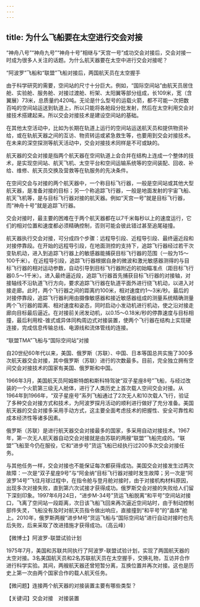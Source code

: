 ```yaml
---
---
---
```

title: 为什么飞船要在太空进行交会对接
---




“神舟八号”“神舟九号”“神舟十号”相继与“天宫一号”成功交会对接后，交会对接一时成为很多人关注的话题。为什么航天器要在太空中进行交会对接呢？

“阿波罗”飞船和“联盟”飞船对接后，两国航天员在太空握手



由于科学研究的需要，空间站的尺寸十分巨大。例如，“国际空间站”由航天员居住舱、实验舱、服务舱、对接过渡舱、桁架、太阳翼等部分组成，长109米，宽（含翼展）73米，总质量约420吨。无论是什么型号的运载火箭，都不可能一次把数百吨的空间站运送到轨道上，所以只能将各舱段分批发射，然后在太空利用交会对接技术搭建起来。所以交会对接技术是建设空间站的基础。

在其他太空活动中，比如为长期在轨道上运行的空间站运送航天员和提供物资补给，或在轨航天器之间的互访、物资转运或紧急救生等，也要用到交会对接技术。在未来的深空探测等航天活动中，交会对接技术同样是不可或缺的。

航天器的交会对接是指两个航天器在空间轨道上会合并在结构上连成一个整体的技术，是实现空间站、航天飞机、太空平台和空间运输系统等的空间装配、回收、补给、维修、航天员交换及营救等在轨服务的先决条件。

在空间交会与对接的两个航天器中，一个称目标飞行器，一般是空间站或其他大型航天器，是准备对接的目标；另一个称追踪飞行器，一般是地面发射的宇宙飞船、航天飞机等，是与目标飞行器对接的航天器。例如“天宫一号”就是目标飞行器，而“神舟十号”就是追踪飞行器。

交会对接时，最主要的困难在于两个航天器都在以7千米每秒以上的速度运行，它们的相对位置和速度都必须精确控制，否则可能会彼此错过甚至追尾碰撞。

航天器执行交会对接，可分成四个步骤：远程导引段、近程导引段、最终逼近段和对接停靠段。在开始的远程导引段，在地面测控的支持下，追踪飞行器经过若干次变轨机动，进入到追踪飞行器上的敏感器能捕获目标飞行器的范围（一般为15～100千米）。在近程导引段，追踪飞行器根据自身的微波和激光敏感器测得的与目标飞行器的相对运动参数，自动引导到目标飞行器附近的初始瞄准点（距目标飞行器0.5～1千米）。进入最终逼近段，追踪飞行器首先捕获目标飞行器的对接轴，对接轴线不沿轨道飞行方向，要求追踪飞行器在轨道平面外进行绕飞机动，以进入对接走廊。此时，两个飞行器之间的距离约100米，相对速度约1～3米/秒。最后的对接停靠段，追踪飞行器利用由摄像敏感器和接近敏感器组成的测量系统精确测量两个飞行器的距离、相对速度和姿态，同时启动小发动机进行机动，使之沿对接走廊向目标最后逼近。在对接前关闭发动机，以0.15～0.18米/秒的停靠速度与目标相撞，最后利用栓-锥式或异体同构周边式对接装置，使两个飞行器在结构上实现硬连接，完成信息传输总线、电源线和流体管线的连接。

“联盟TMA”飞船与“国际空间站”对接





自20世纪60年代以来，美国、俄罗斯（苏联）、中国、日本等国总共实施了300多次航天器交会对接，其中俄罗斯（苏联）进行的次数最多。目前，完全独立拥有空间交会对接技术的国家有美国、俄罗斯和中国。

1966年3月，美国航天员阿姆斯特朗和斯科特驾驶“双子星座8号”飞船，与经过改装的一个火箭第三级无人舱体，进行了人类历史上首次载人空间交会对接。从1964年到1966年，“双子星座号”系列飞船通过了2次无人和10次载人飞行，验证了多种交会对接方式和技术，为阿波罗探月活动的顺利进行做好了充分准备。美国航天器的交会对接多采用手动方式，这主要全面考虑技术的把握性、安全可靠性和成本经济性等诸多因素。

俄罗斯（苏联）是进行航天器交会对接最多的国家，多采用自动对接技术。1967年，第一次无人航天器自动交会对接就是由苏联的两艘“联盟”飞船完成的。“联盟”飞船至今仍在服役，它和“进步号”货运飞船已经执行过200多次交会对接任务。

与其他任务一样，交会对接也不能保证每次都获得成功。美国交会对接发生过两次故障：一次是“双子星座9号”与“阿金纳”目标飞行器对接时发生故障；另一次是“阿波罗14号”飞往月球过程中，在指令舱与登月舱对接时，由于对接机构材料原因，出现多次对接失败，直到第六次试接才获得成功。俄罗斯交会对接的失败给人们留下深刻印象。1997年6月24日，“进步M-34号”货运飞船脱离“和平号”空间站对接口，飞离了空间站一段距离，次日该飞船飞回来再次逼近空间站时，由于制动控制部件失灵，飞船没有及时对航天员指令做出响应，直接撞到“和平号”的“晶体”舱上。2010年，俄罗斯两艘“进步M号”货运飞船与“国际空间站”进行自动对接时也先后失败，后来采取了改进措施才获得成功。（高云峰）





【微博士】阿波罗-联盟试验计划

1975年7月，美国和苏联共同执行了阿波罗-联盟试验计划，实现了两国航天器的太空对接。3名美国航天员和2名苏联航天员在太空握手，交换礼物，互访并合作进行科学实验。其间，两艘航天器还曾短暂分离，互换位置并再次对接。这也是历史上第一次由两个国家合作的载人航天任务。

【微问题】连接两个航天器的对接装置主要有哪些类型？

【关键词】交会对接　对接装置